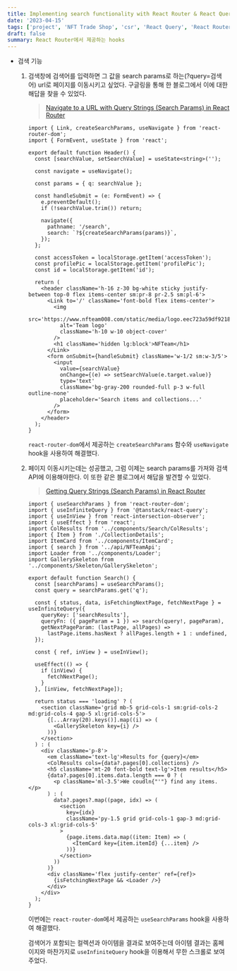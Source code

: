 ```yaml
---
title: Implementing search functionality with React Router & React Query
date: '2023-04-15'
tags: ['project', 'NFT Trade Shop', 'csr', 'React Query', 'React Router']
draft: false
summary: React Router에서 제공하는 hooks
---
```


- 검색 기능
     
    1. 검색창에 검색어를 입력하면 그 값을 search params로 하는(?query=검색어) url로 페이지를 이동시키고 싶었다. 구글링을 통해 한 블로그에서 이에 대한 해답을 찾을 수 있었다.
        
        > [Navigate to a URL with Query Strings (Search Params) in React Router](https://ultimatecourses.com/blog/navigate-to-url-query-strings-search-params-react-router)
        
        ```tsx:components/Home/Header.tsx
        import { Link, createSearchParams, useNavigate } from 'react-router-dom';
        import { FormEvent, useState } from 'react';
        
        export default function Header() {
          const [searchValue, setSearchValue] = useState<string>('');
        
          const navigate = useNavigate();
        
          const params = { q: searchValue };
        
          const handleSubmit = (e: FormEvent) => {
            e.preventDefault();
            if (!searchValue.trim()) return;
        
            navigate({
              pathname: '/search',
              search: `?${createSearchParams(params)}`,
            });
          };
        
          const accessToken = localStorage.getItem('accessToken');
          const profilePic = localStorage.getItem('profilePic');
          const id = localStorage.getItem('id');
        
          return (
            <header className='h-16 z-30 bg-white sticky justify-between top-0 flex items-center sm:pr-8 pr-2.5 sm:pl-6'>
              <Link to='/' className='font-bold flex items-center'>
                <img
                  src='https://www.nfteam008.com/static/media/logo.eec723a59df921859c59.png'
                  alt='Team logo'
                  className='h-10 w-10 object-cover'
                />
                <h1 className='hidden lg:block'>NFTeam</h1>
              </Link>
              <form onSubmit={handleSubmit} className='w-1/2 sm:w-3/5'>
                <input
                  value={searchValue}
                  onChange={(e) => setSearchValue(e.target.value)}
                  type='text'
                  className='bg-gray-200 rounded-full p-3 w-full outline-none'
                  placeholder='Search items and collections...'
                />
              </form>
            </header>
          );
        }
        ```
        
        `react-router-dom`에서 제공하는 `createSearchParams` 함수와  `useNavigate` hook을 사용하여 해결했다.
        
    2. 페이지 이동시키는데는 성공했고, 그럼 이제는 search params를 가져와 검색 API에 이용해야한다. 이 또한 같은 블로그에서 해답을 발견할 수 있었다.
        
        > [Getting Query Strings (Search Params) in React Router](https://ultimatecourses.com/blog/query-strings-search-params-react-router)
        
        ```tsx:pages/Search.tsx
        import { useSearchParams } from 'react-router-dom';
        import { useInfiniteQuery } from '@tanstack/react-query';
        import { useInView } from 'react-intersection-observer';
        import { useEffect } from 'react';
        import ColResults from '../components/Search/ColResults';
        import { Item } from './CollectionDetails';
        import ItemCard from '../components/ItemCard';
        import { search } from '../api/NFTeamApi';
        import Loader from '../components/Loader';
        import GallerySkeleton from '../components/Skeleton/GallerySkeleton';
        
        export default function Search() {
          const [searchParams] = useSearchParams();
          const query = searchParams.get('q');
        
          const { status, data, isFetchingNextPage, fetchNextPage } = useInfiniteQuery({
            queryKey: ['searchResults'],
            queryFn: ({ pageParam = 1 }) => search(query!, pageParam),
            getNextPageParam: (lastPage, allPages) =>
              lastPage.items.hasNext ? allPages.length + 1 : undefined,
          });
        
          const { ref, inView } = useInView();
        
          useEffect(() => {
            if (inView) {
              fetchNextPage();
            }
          }, [inView, fetchNextPage]);
        
          return status === 'loading' ? (
            <section className='grid mb-5 grid-cols-1 sm:grid-cols-2 md:grid-cols-4 gap-5 xl:grid-cols-5'>
              {[...Array(20).keys()].map((i) => (
                <GallerySkeleton key={i} />
              ))}
            </section>
          ) : (
            <div className='p-8'>
              <em className='text-lg'>Results for {query}</em>
              <ColResults cols={data?.pages[0].collections} />
              <h5 className='mt-20 font-bold text-lg'>Item results</h5>
              {data?.pages[0].items.data.length === 0 ? (
                <p className='ml-3.5'>We coudln{"'"} find any items.</p>
              ) : (
                data?.pages?.map((page, idx) => (
                  <section
                    key={idx}
                    className='py-1.5 grid grid-cols-1 gap-3 md:grid-cols-3 xl:grid-cols-5'
                  >
                    {page.items.data.map((item: Item) => (
                      <ItemCard key={item.itemId} {...item} />
                    ))}
                  </section>
                ))
              )}
              <div className='flex justify-center' ref={ref}>
                {isFetchingNextPage && <Loader />}
              </div>
            </div>
          );
        }
        ```
        
        이번에는 `react-router-dom`에서 제공하는 `useSearchParams` hook을 사용하여 해결했다.    
        
        검색어가 포함되는 컬렉션과 아이템을 결과로 보여주는데 아이템 결과는 홈페이지와 마찬가지로 `useInfiniteQuery` hook을 이용해서 무한 스크롤로 보여주었다.